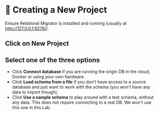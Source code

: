 
# 👐 Creating a New Project

Ensure Relational Migrator is installed and running (usually at http://127.0.0.1:8278/).



## Click on New Project


<Screenshot url="http://127.0.0.1:8278" src="img/50-image-001.png" alt="Screenshot of the connect modal" />

## Select one of the three options
- Click **Connect database** if you are running the origin DB in the cloud, Docker or using your own hardware.
- Click **Load schema from a file** if you don't have access to a source database and just want to work with the schema (you won't have any data to import though).
- Click **Use a sample schema** to play around with a test schema, without any data. This does not require connecting to a real DB. We won't use this one in this Lab.

<Screenshot url="http://127.0.0.1:8278" src="img/50-image-002.png" alt="Screenshot of the connect modal" />
